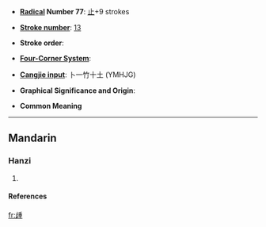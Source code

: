 * '''[[Wiktionary:Chinese radical index| Radical]] Number 77''': [[Wiktionary:Chinese radical index 止|止]]+9 strokes

* '''[[Wiktionary:Chinese total strokes index|Stroke number]]''': [[Wiktionary:Chinese total strokes index 13|13]]

* '''Stroke order''': 

* '''[[Wiktionary:Chinese four corner index|Four-Corner System]]''': 

* '''[[Wiktionary:Chinese Cangjie index|Cangjie input]]''': 卜一竹十土 (YMHJG)

* '''Graphical Significance and Origin''': 

* '''Common Meaning''' 
----
==Mandarin==
===Hanzi===
{{cmn-hanzi|pin=[[kùi]] (kui4), [[zhǒng]] (zhong3)|wg=k'uei<sup>4</sup>, chung<sup>3</sup>}}
# {{defn|Mandarin}}


====References====
{{Han ref|kx=0577.010|dkj=16325|dj=0967.160|hdz=21444.020|uh=6B71|ud=27505}}

[[fr:歱]]